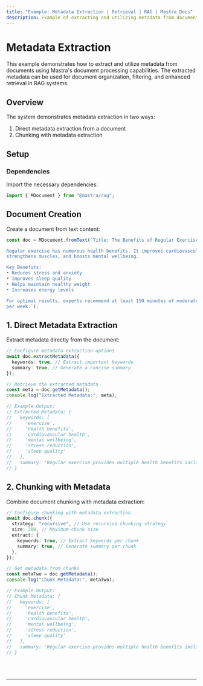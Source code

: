 ---
title: "Example: Metadata Extraction | Retrieval | RAG | Mastra Docs"
description: Example of extracting and utilizing metadata from documents in Mastra for enhanced document processing and retrieval.
---


# Metadata Extraction

This example demonstrates how to extract and utilize metadata from documents using Mastra's document processing capabilities.
The extracted metadata can be used for document organization, filtering, and enhanced retrieval in RAG systems.

## Overview

The system demonstrates metadata extraction in two ways:

1. Direct metadata extraction from a document
2. Chunking with metadata extraction

## Setup

### Dependencies

Import the necessary dependencies:

```typescript copy showLineNumbers filename="src/index.ts"
import { MDocument } from "@mastra/rag";
```

## Document Creation

Create a document from text content:

```typescript copy showLineNumbers{3} filename="src/index.ts"
const doc = MDocument.fromText(`Title: The Benefits of Regular Exercise

Regular exercise has numerous health benefits. It improves cardiovascular health, 
strengthens muscles, and boosts mental wellbeing.

Key Benefits:
• Reduces stress and anxiety
• Improves sleep quality
• Helps maintain healthy weight
• Increases energy levels

For optimal results, experts recommend at least 150 minutes of moderate exercise 
per week.`);
```

## 1. Direct Metadata Extraction

Extract metadata directly from the document:

```typescript copy showLineNumbers{17} filename="src/index.ts"
// Configure metadata extraction options
await doc.extractMetadata({
  keywords: true, // Extract important keywords
  summary: true, // Generate a concise summary
});

// Retrieve the extracted metadata
const meta = doc.getMetadata();
console.log("Extracted Metadata:", meta);

// Example Output:
// Extracted Metadata: {
//   keywords: [
//     'exercise',
//     'health benefits',
//     'cardiovascular health',
//     'mental wellbeing',
//     'stress reduction',
//     'sleep quality'
//   ],
//   summary: 'Regular exercise provides multiple health benefits including improved cardiovascular health, muscle strength, and mental wellbeing. Key benefits include stress reduction, better sleep, weight management, and increased energy. Recommended exercise duration is 150 minutes per week.'
// }
```

## 2. Chunking with Metadata

Combine document chunking with metadata extraction:

```typescript copy showLineNumbers{40} filename="src/index.ts"
// Configure chunking with metadata extraction
await doc.chunk({
  strategy: "recursive", // Use recursive chunking strategy
  size: 200, // Maximum chunk size
  extract: {
    keywords: true, // Extract keywords per chunk
    summary: true, // Generate summary per chunk
  },
});

// Get metadata from chunks
const metaTwo = doc.getMetadata();
console.log("Chunk Metadata:", metaTwo);

// Example Output:
// Chunk Metadata: {
//   keywords: [
//     'exercise',
//     'health benefits',
//     'cardiovascular health',
//     'mental wellbeing',
//     'stress reduction',
//     'sleep quality'
//   ],
//   summary: 'Regular exercise provides multiple health benefits including improved cardiovascular health, muscle strength, and mental wellbeing. Key benefits include stress reduction, better sleep, weight management, and increased energy. Recommended exercise duration is 150 minutes per week.'
// }
```

<br />
<br />
<hr className="dark:border-[#404040] border-gray-300" />
<br />
<br />
<GithubLink
  link={
    "https://github.com/mastra-ai/mastra/blob/main/examples/basics/rag/metadata-extraction"
  }
/>
